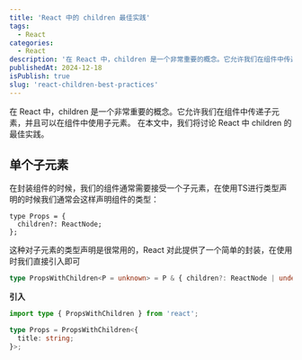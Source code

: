 ```yaml
---
title: 'React 中的 children 最佳实践'
tags:
  - React
categories:
  - React
description: '在 React 中，children 是一个非常重要的概念。它允许我们在组件中传递任意数量的子元素，并且可以在组件中使用这些子元素。在本文中，我们将讨论 React 中 children 的最佳实践。'
publishedAt: 2024-12-18
isPublish: true
slug: 'react-children-best-practices'
---
```


在 React 中，children 是一个非常重要的概念。它允许我们在组件中传递子元素，并且可以在组件中使用子元素。
在本文中，我们将讨论 React 中 children 的最佳实践。

## 单个子元素

在封装组件的时候，我们的组件通常需要接受一个子元素，在使用TS进行类型声明的时候我们通常会这样声明组件的类型：

```tsx
type Props = {
  children?: ReactNode;
};
```

这种对子元素的类型声明是很常用的，React 对此提供了一个简单的封装，在使用时我们直接引入即可

```ts
type PropsWithChildren<P = unknown> = P & { children?: ReactNode | undefined };
```

**引入**

```ts
import type { PropsWithChildren } from 'react';

type Props = PropsWithChildren<{
  title: string;
}>;
```

[//]: # (可以使用 React.Children.only 方法来确保组件只有一个子元素。)
